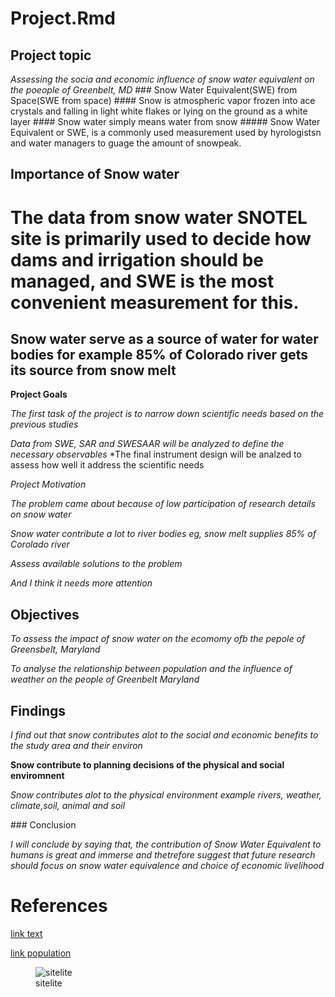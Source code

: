 # Project.Rmd
## Project topic 
*Assessing the socia and economic influence of snow water equivalent on the poeople of Greenbelt, MD*
### Snow Water Equivalent(SWE) from Space(SWE from space)
#### Snow is atmospheric vapor frozen into ace crystals and falling in light white flakes or lying on the ground as a white layer
#### Snow water simply means water from snow
##### Snow Water Equivalent or SWE, is a commonly used measurement used by hyrologistsn and water managers to guage the amount of snowpeak.

## Importance of Snow water

# The data from snow water SNOTEL site is primarily used to decide how  dams and irrigation should be managed, and SWE is the most convenient measurement for this.

## Snow water serve as a source of water for water bodies for example 85% of Colorado river gets its source from snow melt 

**Project Goals**

*The first task of the project is to narrow down scientific needs based on the previous studies* 

*Data from SWE, SAR and SWESAAR will be analyzed to define the necessary observables*
*The final instrument design will be analzed to assess how well it address the scientific needs


*Project Motivation*

_The problem came about because of low participation of research details on snow water_

_Snow water contribute a lot to river bodies eg, snow melt supplies 85% of Corolado river_

_Assess available solutions to the problem_ 

_And I think it needs more attention_

## Objectives

*To assess the impact of snow water on the ecomomy ofb the pepole of Greensbelt, Maryland*

*To analyse the relationship between population and the influence of weather on the people of Greenbelt Maryland*

## Findings

  *I find out that snow contributes alot to the social and economic benefits to the study area and their environ*
  
  **Snow contribute to planning decisions of the physical and social enviromnent**

  *Snow contributes alot to the physical environment example rivers, weather, climate,soil, animal and soil*

  ### Conclusion

  _I will conclude by saying that, the contribution of Snow Water Equivalent to humans is great and immerse and thetrefore suggest that future research should focus on snow  water equivalence and choice of economic livelihood_ 



# References
[link text](https://www.mdpi.com/journal/remotesensing/special_issues/snow_water_equivalent)

[link population](https://datausa.io/profile/geo/greenbelt-md/)

![sitelite](https://swefromspace.png)

